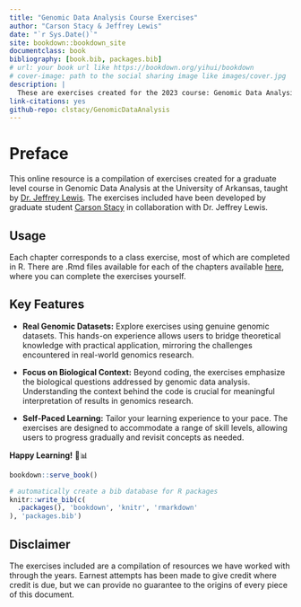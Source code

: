 ```yaml
---
title: "Genomic Data Analysis Course Exercises"
author: "Carson Stacy & Jeffrey Lewis"
date: "`r Sys.Date()`"
site: bookdown::bookdown_site
documentclass: book
bibliography: [book.bib, packages.bib]
# url: your book url like https://bookdown.org/yihui/bookdown
# cover-image: path to the social sharing image like images/cover.jpg
description: |
  These are exercises created for the 2023 course: Genomic Data Analysis at the University of Arkansas.
link-citations: yes
github-repo: clstacy/GenomicDataAnalysis
---
```


# Preface {.unnumbered}

This online resource is a compilation of exercises created for a graduate level course in Genomic Data Analysis at the University of Arkansas, taught by [Dr. Jeffrey Lewis](thelewislab.com). The exercises included have been developed by graduate student [Carson Stacy](clstacy.github.io) in collaboration with Dr. Jeffrey Lewis.

## Usage

Each chapter corresponds to a class exercise, most of which are completed in R. There are .Rmd files available for each of the chapters available [here](https://github.com/clstacy/GenomicDataAnalysis_Fa23/tree/main/exercises), where you can complete the exercises yourself.

## **Key Features**

-   **Real Genomic Datasets:** Explore exercises using genuine genomic datasets. This hands-on experience allows users to bridge theoretical knowledge with practical application, mirroring the challenges encountered in real-world genomics research.

-   **Focus on Biological Context:** Beyond coding, the exercises emphasize the biological questions addressed by genomic data analysis. Understanding the context behind the code is crucial for meaningful interpretation of results in genomics research.

```{=html}
<!-- -->
```
-   **Self-Paced Learning:** Tailor your learning experience to your pace. The exercises are designed to accommodate a range of skill levels, allowing users to progress gradually and revisit concepts as needed.

**Happy Learning!** 🧬📊

```r
bookdown::serve_book()
```

```r
# automatically create a bib database for R packages
knitr::write_bib(c(
  .packages(), 'bookdown', 'knitr', 'rmarkdown'
), 'packages.bib')
```

## Disclaimer

The exercises included are a compilation of resources we have worked with through the years. Earnest attempts has been made to give credit where credit is due, but we can provide no guarantee to the origins of every piece of this document.

